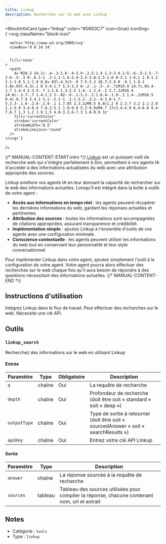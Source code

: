 ```yaml
---
title: Linkup
description: Recherchez sur le web avec Linkup
---
```



<BlockInfoCard 
  type="linkup"
  color="#D6D3C7"
  icon={true}
  iconSvg={`<svg className="block-icon"
      
      xmlns='http://www.w3.org/2000/svg'
      viewBox='0 0 24 24'
      
      
      fill='none'
    >
      <path
        d='M20.2 14.1c-.4-.3-1.6-.4-2.9-.2.5-1.4 1.3-3.9.1-5-.6-.5-1.5-.7-2.6-.5-.3 0-.6.1-1 .2-1.1-1.6-2.4-2.5-3.8-2.5-1.6 0-3.1 1-4.1 2.9-1.2 2.1-1.9 5.1-1.9 8.8v.03l.4.3c3-.9 7.5-2.3 10.7-2.9 0 .9.1 1.9.1 2.8v.03l.4.3c.1 0 5.4-1.7 5.3-3.3 0-.2-.1-.5-.3-.7zM19.9 14.7c.03.4-1.7 1.4-4 2.3.5-.7 1-1.6 1.3-2.5 1.4-.1 2.4-.1 2.7.2zM16.4 14.6c-.3.7-.7 1.4-1.2 2-.02-.6-.1-1.2-.2-1.8.4-.1.9-.1 1.4-.2zM16.5 9.4c.8.7.9 2.4.1 5.1-.5.1-1 .1-1.5.2-.3-2-.9-3.8-1.7-5.3.3-.1.6-.2.8-.2.9-.1 1.7.05 2.3.2zM9.5 6.8c1.2 0 2.3.7 3.2 2.1-2.8 1.1-5.9 3.4-8.4 7.8.2-5.1 1.9-9.9 5.2-9.9zM4.7 17c3.4-4.9 6.4-6.8 8.4-7.8.7 1.3 1.2 2.9 1.5 4.8-3.2.6-7.3 1.8-9.9 3z'
        fill='currentColor'
        stroke='currentColor'
        strokeWidth='0.5'
        strokeLinejoin='round'
      />
    </svg>`}
/>

{/* MANUAL-CONTENT-START:intro */}
[Linkup](https://linkup.so) est un puissant outil de recherche web qui s'intègre parfaitement à Sim, permettant à vos agents IA d'accéder à des informations actualisées du web avec une attribution appropriée des sources.

Linkup améliore vos agents IA en leur donnant la capacité de rechercher sur le web des informations actuelles. Lorsqu'il est intégré dans la boîte à outils de votre agent :

- **Accès aux informations en temps réel** : les agents peuvent récupérer les dernières informations du web, gardant les réponses actuelles et pertinentes.
- **Attribution des sources** : toutes les informations sont accompagnées de citations appropriées, assurant transparence et crédibilité.
- **Implémentation simple** : ajoutez Linkup à l'ensemble d'outils de vos agents avec une configuration minimale.
- **Conscience contextuelle** : les agents peuvent utiliser les informations du web tout en conservant leur personnalité et leur style conversationnel.

Pour implémenter Linkup dans votre agent, ajoutez simplement l'outil à la configuration de votre agent. Votre agent pourra alors effectuer des recherches sur le web chaque fois qu'il aura besoin de répondre à des questions nécessitant des informations actuelles.
{/* MANUAL-CONTENT-END */}

## Instructions d'utilisation

Intégrez Linkup dans le flux de travail. Peut effectuer des recherches sur le web. Nécessite une clé API.

## Outils

### `linkup_search`

Recherchez des informations sur le web en utilisant Linkup

#### Entrée

| Paramètre | Type | Obligatoire | Description |
| --------- | ---- | ---------- | ----------- |
| `q` | chaîne | Oui | La requête de recherche |
| `depth` | chaîne | Oui | Profondeur de recherche \(doit être soit « standard » soit « deep »\) |
| `outputType` | chaîne | Oui | Type de sortie à retourner \(doit être soit « sourcedAnswer » soit « searchResults »\) |
| `apiKey` | chaîne | Oui | Entrez votre clé API Linkup |

#### Sortie

| Paramètre | Type | Description |
| --------- | ---- | ----------- |
| `answer` | chaîne | La réponse sourcée à la requête de recherche |
| `sources` | tableau | Tableau des sources utilisées pour compiler la réponse, chacune contenant nom, url et extrait |

## Notes

- Catégorie : `tools`
- Type : `linkup`

